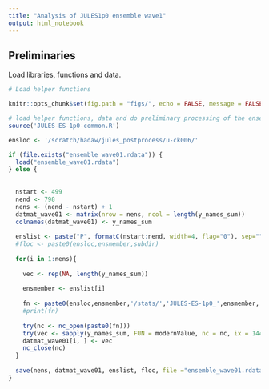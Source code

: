 ```yaml
---
title: "Analysis of JULES1p0 ensemble wave1"
output: html_notebook
---
```



## Preliminaries
Load libraries, functions and data.

```r
# Load helper functions

knitr::opts_chunk$set(fig.path = "figs/", echo = FALSE, message = FALSE, warnings = FALSE)

# load helper functions, data and do preliminary processing of the ensemble.
source('JULES-ES-1p0-common.R')

```



```r

ensloc <- '/scratch/hadaw/jules_postprocess/u-ck006/'

if (file.exists("ensemble_wave01.rdata")) {
  load("ensemble_wave01.rdata")
} else {
  
  
  nstart <- 499
  nend <- 798
  nens <- (nend - nstart) + 1
  datmat_wave01 <- matrix(nrow = nens, ncol = length(y_names_sum))
  colnames(datmat_wave01) <- y_names_sum
  
  enslist <- paste("P", formatC(nstart:nend, width=4, flag="0"), sep="")
  #floc <- paste0(ensloc,ensmember,subdir)
  
  for(i in 1:nens){
    
    vec <- rep(NA, length(y_names_sum))
    
    ensmember <- enslist[i] 
    
    fn <- paste0(ensloc,ensmember,'/stats/','JULES-ES-1p0_',ensmember,'_Annual_global.nc')
    #print(fn)
    
    try(nc <- nc_open(paste0(fn)))
    try(vec <- sapply(y_names_sum, FUN = modernValue, nc = nc, ix = 144:164))
    datmat_wave01[i, ] <- vec
    nc_close(nc)
  }
  
  save(nens, datmat_wave01, enslist, floc, file ="ensemble_wave01.rdata")
}

```

